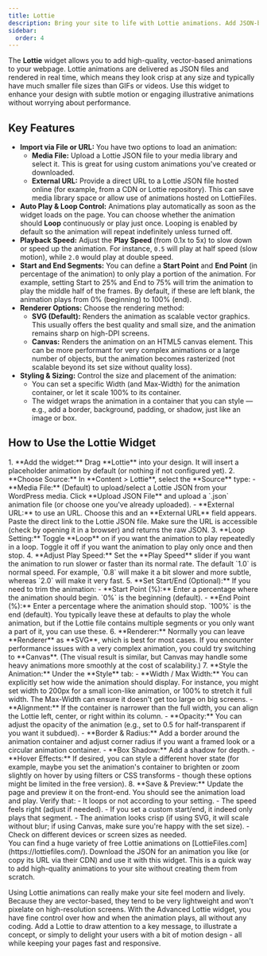 ```yaml
---
title: Lottie
description: Bring your site to life with Lottie animations. Add JSON-based animations that are lightweight and scalable, with options for looping, speed, and rendering modes.
sidebar:
  order: 4
---
```



The **Lottie** widget allows you to add high-quality, vector-based animations to your webpage. Lottie animations are delivered as JSON files and rendered in real time, which means they look crisp at any size and typically have much smaller file sizes than GIFs or videos. Use this widget to enhance your design with subtle motion or engaging illustrative animations without worrying about performance.

## Key Features

- **Import via File or URL:** You have two options to load an animation:
  - **Media File:** Upload a Lottie JSON file to your media library and select it. This is great for using custom animations you've created or downloaded.
  - **External URL:** Provide a direct URL to a Lottie JSON file hosted online (for example, from a CDN or Lottie repository). This can save media library space or allow use of animations hosted on LottieFiles.
- **Auto Play & Loop Control:** Animations play automatically as soon as the widget loads on the page. You can choose whether the animation should **Loop** continuously or play just once. Looping is enabled by default so the animation will repeat indefinitely unless turned off.
- **Playback Speed:** Adjust the **Play Speed** (from 0.1x to 5x) to slow down or speed up the animation. For instance, `0.5` will play at half speed (slow motion), while `2.0` would play at double speed.
- **Start and End Segments:** You can define a **Start Point** and **End Point** (in percentage of the animation) to only play a portion of the animation. For example, setting Start to 25% and End to 75% will trim the animation to play the middle half of the frames. By default, if these are left blank, the animation plays from 0% (beginning) to 100% (end).
- **Renderer Options:** Choose the rendering method:
  - **SVG (Default):** Renders the animation as scalable vector graphics. This usually offers the best quality and small size, and the animation remains sharp on high-DPI screens.
  - **Canvas:** Renders the animation on an HTML5 canvas element. This can be more performant for very complex animations or a large number of objects, but the animation becomes rasterized (not scalable beyond its set size without quality loss).
- **Styling & Sizing:** Control the size and placement of the animation:
  - You can set a specific Width (and Max-Width) for the animation container, or let it scale 100% to its container.
  - The widget wraps the animation in a container that you can style — e.g., add a border, background, padding, or shadow, just like an image or box.

## How to Use the Lottie Widget

<Steps>
1. **Add the widget:** Drag **Lottie** into your design. It will insert a placeholder animation by default (or nothing if not configured yet).
2. **Choose Source:** In **Content > Lottie**, select the **Source** type:
   - **Media File:** (Default) to upload/select a Lottie JSON from your WordPress media. Click **Upload JSON File** and upload a `.json` animation file (or choose one you've already uploaded).
   - **External URL:** to use an URL. Choose this and an **External URL** field appears. Paste the direct link to the Lottie JSON file. Make sure the URL is accessible (check by opening it in a browser) and returns the raw JSON.
3. **Loop Setting:** Toggle **Loop** on if you want the animation to play repeatedly in a loop. Toggle it off if you want the animation to play only once and then stop.
4. **Adjust Play Speed:** Set the **Play Speed** slider if you want the animation to run slower or faster than its normal rate. The default `1.0` is normal speed. For example, `0.8` will make it a bit slower and more subtle, whereas `2.0` will make it very fast.
5. **Set Start/End (Optional):** If you need to trim the animation:
   - **Start Point (%):** Enter a percentage where the animation should begin. `0%` is the beginning (default).
   - **End Point (%):** Enter a percentage where the animation should stop. `100%` is the end (default).
   You typically leave these at defaults to play the whole animation, but if the Lottie file contains multiple segments or you only want a part of it, you can use these.
6. **Renderer:** Normally you can leave **Renderer** as **SVG**, which is best for most cases. If you encounter performance issues with a very complex animation, you could try switching to **Canvas**. (The visual result is similar, but Canvas may handle some heavy animations more smoothly at the cost of scalability.)
7. **Style the Animation:** Under the **Style** tab:
   - **Width / Max Width:** You can explicitly set how wide the animation should display. For instance, you might set width to 200px for a small icon-like animation, or 100% to stretch it full width. The Max-Width can ensure it doesn't get too large on big screens.
   - **Alignment:** If the container is narrower than the full width, you can align the Lottie left, center, or right within its column.
   - **Opacity:** You can adjust the opacity of the animation (e.g., set to 0.5 for half-transparent if you want it subdued).
   - **Border & Radius:** Add a border around the animation container and adjust corner radius if you want a framed look or a circular animation container.
   - **Box Shadow:** Add a shadow for depth.
   - **Hover Effects:** If desired, you can style a different hover state (for example, maybe you set the animation's container to brighten or zoom slightly on hover by using filters or CSS transforms - though these options might be limited in the free version).
8. **Save & Preview:** Update the page and preview it on the front-end. You should see the animation load and play. Verify that:
   - It loops or not according to your setting.
   - The speed feels right (adjust if needed).
   - If you set a custom start/end, it indeed only plays that segment.
   - The animation looks crisp (if using SVG, it will scale without blur; if using Canvas, make sure you're happy with the set size).
   - Check on different devices or screen sizes as needed.
</Steps>

<Aside type="tip">
You can find a huge variety of free Lottie animations on [LottieFiles.com](https://lottiefiles.com/). Download the JSON for an animation you like (or copy its URL via their CDN) and use it with this widget. This is a quick way to add high-quality animations to your site without creating them from scratch.
</Aside>

Using Lottie animations can really make your site feel modern and lively. Because they are vector-based, they tend to be very lightweight and won't pixelate on high-resolution screens. With the Advanced Lottie widget, you have fine control over how and when the animation plays, all without any coding. Add a Lottie to draw attention to a key message, to illustrate a concept, or simply to delight your users with a bit of motion design - all while keeping your pages fast and responsive.
